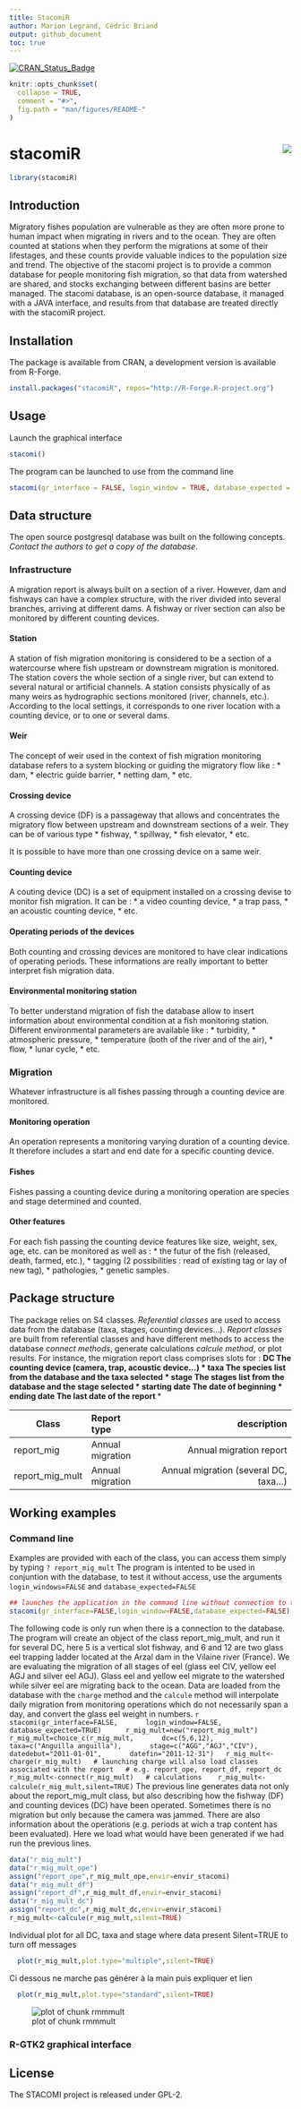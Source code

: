 ---
title: StacomiR
author: Marion Legrand, Cédric Briand
output: github_document
toc: true
---  

[![CRAN\_Status\_Badge](http://www.r-pkg.org/badges/version/stacomiR)](https://cran.r-project.org/package=stacomiR)

```{r echo = FALSE}
knitr::opts_chunk$set(
  collapse = TRUE,
  comment = "#>",
  fig.path = "man/figures/README-"
)
```

# stacomiR <img src="man/figures/logo.png" align="right" />

```{r echo=FALSE}
library(stacomiR)

```
Introduction
--------------------------

Migratory fishes population are vulnerable as they are often more prone to human
impact when migrating in rivers and to the ocean. They are often counted at
stations when they perform the migrations at some of their lifestages, and these
counts provide valuable indices to the population size and trend. The objective
of the stacomi project is to provide a common database for people monitoring
fish migration, so that data from watershed are shared, and stocks exchanging
between different basins are better managed. The stacomi database, is an
open-source database, it managed with a JAVA interface, and results from that
database are treated directly with the stacomiR project.


Installation
-------------------------

The package is available from CRAN, a development version is available from
R-Forge.

```{r , eval=FALSE}
install.packages("stacomiR", repos="http://R-Forge.R-project.org")
```

Usage
-------------------------

Launch the graphical interface

```{r , eval=FALSE}
stacomi()
```

The program can be launched to use from the command line

```{r , eval=FALSE}
stacomi(gr_interface = FALSE, login_window = TRUE, database_expected = TRUE)
```


Data structure
-------------------    
The open source postgresql database was built on the following concepts.
*Contact the authors to get a copy of the database*.

### Infrastructure
A migration report is always built on a section of a river. However, dam and
fishways can have a complex structure, with the river divided into several
branches, arriving at different dams. A fishway or river section can also be
monitored by different counting devices.

#### Station
A station of fish migration monitoring is considered to be
a section of a watercourse where fish upstream or
downstream migration is monitored.
The station covers the whole section of a single river, but can extend to
several natural or artificial channels. A station consists physically of as many
weirs as hydrographic sections monitored (river, channels, etc.). According to
the local settings, it corresponds to one river location with a counting device,
or to one or several dams.

#### Weir
The concept of weir used in the context of fish migration monitoring database
refers to a system blocking or guiding the migratory flow like : 
* dam, 
* electric guide barrier, 
* netting dam, 
* etc.

#### Crossing device   
A crossing device (DF) is a passageway that allows and concentrates the
migratory flow between upstream and downstream sections of a weir. They can be
of various type
* fishway, 
* spillway, 
* fish elevator, 
* etc.

It is possible to have more than one crossing device on a same weir.

#### Counting device
A couting device (DC) is a set of equipment installed on a crossing devise 
to monitor fish migration.
It can be :
* a video counting device, 
* a trap pass, 
* an acoustic counting device, 
* etc.

#### Operating periods of the devices
Both counting and crossing devices are monitored to have clear indications of
operating periods. These informations are really important to better interpret
fish migration data.
 
#### Environmental monitoring station
To better understand migration of fish the database allow to insert information
about environmental condition at a fish monitoring station. Different
environmental parameters are available like :
* turbidity,
* atmospheric pressure,
* temperature (both of the river and of the air),
* flow,
* lunar cycle,
* etc.

### Migration
Whatever infrastructure is all fishes passing through a counting device are
monitored.

#### Monitoring operation
An operation represents a monitoring varying duration of a counting device. It
therefore includes a start and end date for a specific counting device.

#### Fishes
Fishes passing a counting device during a monitoring operation are
species and stage determined and counted.

#### Other features
For each fish passing the counting device features like size, weight, sex, age,
etc. can be monitored as well as :
* the futur of the fish (released, death, farmed, etc.),
* tagging (2 possibilities : read of existing tag or lay of new tag),
* pathologies,
* genetic samples.


 Package structure
--------------------
The package relies on S4 classes. *Referential classes* are used to access data
from the database (taxa, stages, counting devices...).
*Report classes* are built from referential classes and have different methods
to access the database *connect methods*, generate calculations *calcule
method*, or plot results. 
For instance, the migration report class comprises slots for :
***
* DC The counting device (camera, trap, acoustic device...)
* taxa The species list from the database and the taxa selected
* stage The stages list from the database and the stage selected
* starting date The date of beginning
* ending date The last date of the report
***

| Class         | Report type    | description| 
| ------------- |:----------| ---------------------------------: | 
|report_mig    | Annual migration | Annual migration report  | 
| report_mig_mult| Annual migration| Annual migration (several DC, taxa...) |



Working examples
-------------------------

###        Command line

Examples are provided with each of the class, you can access them simply by
typing `? report_mig_mult`
The program is intented to be used in conjuntion with the database, to test it
without access, use the arguments `login_windows=FALSE` and
`database_expected=FALSE`

 ```{r , eval=TRUE, echo=TRUE}
## launches the application in the command line without connection to the database
stacomi(gr_interface=FALSE,login_window=FALSE,database_expected=FALSE) 
```
The
following code is only run when there is a connection to the database. The
program will create an object of the class report_mig_mult, and run it for several DC, here 5 is a
vertical slot fishway, and 6 and 12 are two glass eel trapping ladder located
at the Arzal dam in the
Vilaine river (France).
We are evaluating the migration
of all stages of eel (glass eel CIV, yellow eel AGJ and silver eel AGJ).
Glass
eel and yellow eel migrate to the watershed while silver eel
are migrating back
to the ocean.
Data are loaded from the database with the `charge` method and the `calcule`
method
will
interpolate
daily
migration from monitoring operations which do not necessarily span a day, and convert the glass eel
weight in numbers.
 ```{r ,eval=FALSE,echo=TRUE}
   stacomi(gr_interface=FALSE,
	  login_window=FALSE,
	  database_expected=TRUE)	
  r_mig_mult=new("report_mig_mult")
  r_mig_mult=choice_c(r_mig_mult,
	  dc=c(5,6,12),
	  taxa=c("Anguilla anguilla"),
	  stage=c("AGG","AGJ","CIV"),
      datedebut="2011-01-01",
      datefin="2011-12-31")
  r_mig_mult<-charge(r_mig_mult)
  # launching charge will also load classes associated with the report
  # e.g. report_ope, report_df, report_dc
  r_mig_mult<-connect(r_mig_mult)
  # calculations 
  r_mig_mult<-calcule(r_mig_mult,silent=TRUE)
```
The previous line generates data not only about the report_mig_mult class,
but also describing how the fishway (DF) and counting devices (DC) have been operated.
Sometimes there is no migration but only because the camera was jammed. There are also information
about the operations (e.g. periods at wich a trap content has been evaluated). Here we load what
would have been generated if we had run the previous lines.

 ```{r ,eval=TRUE,echo=TRUE}
data("r_mig_mult")
data("r_mig_mult_ope")
assign("report_ope",r_mig_mult_ope,envir=envir_stacomi)
data("r_mig_mult_df")
assign("report_df",r_mig_mult_df,envir=envir_stacomi)
data("r_mig_mult_dc")
assign("report_dc",r_mig_mult_dc,envir=envir_stacomi)
r_mig_mult<-calcule(r_mig_mult,silent=TRUE)
```

Individual plot for all DC, taxa and stage where data present
Silent=TRUE to turn off messages


```{r rmmmult,eval=TRUE,echo=FALSE,fig.keep="all"}
  plot(r_mig_mult,plot.type="multiple",silent=TRUE)
```
Ci dessous ne marche pas générer à la main puis expliquer et lien
```{r rmmstd,eval=TRUE,echo=FALSE,fig.keep="last"}
  plot(r_mig_mult,plot.type="standard",silent=TRUE)
```
![plot of chunk rmmmult](man/figures/README-rmmstd-1.png)


### R-GTK2 graphical interface


License
-------

The STACOMI project is released under GPL-2.